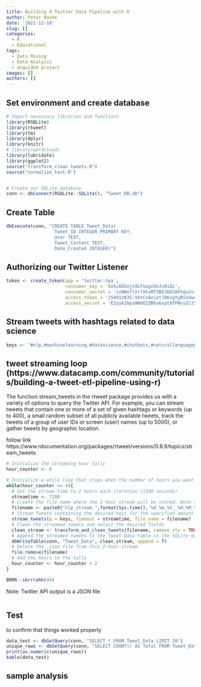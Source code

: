 ```yaml
---
title: Building A Twitter Data Pipeline with R
author: Peter Boshe
date: '2021-12-18'
slug: []
categories:
  - R
  - Educational
tags:
  - Data Mining
  - Data Analysis
  - Unguided project
images: []
authors: []
---
```



## Set environment and create database

```r
# Import necessary libraries and functions
library(RSQLite)
library(rtweet)
library(tm)
library(dplyr)
library(knitr)
# library(wordcloud)
library(lubridate)
library(ggplot2)
source("transform_clean_tweets.R")
source("normalize_text.R")


# Create our SQLite database
conn <- dbConnect(RSQLite::SQLite(), "Tweet_DB.db")
```


## Create Table

```r
dbExecute(conn, "CREATE TABLE Tweet_Data(
                  Tweet_ID INTEGER PRIMARY KEY,
                  User TEXT,
                  Tweet_Content TEXT,
                  Date_Created INTEGER)")
```

## Authorizing our Twitter Listener

```r
token <- create_token(app = 'twitter-tea',
                      consumer_key = '5xhi6DEejn9LFUugzOnJv0iQi',
                      consumer_secret = 'vzNWoflXr7XhxMTSBXJ6DJAFhquJvxrPj29EnuW6VSyhBgq6tN',
                      access_token = '258913035-V6tCsAojetJ8KvgYyRSxUweeEdHXTCRgOCF2ZDb3',
                      access_secret = 'E2yykZmpa9WdOIQMbo6xpt8fPWvyICz5XAeC0VL2P5TmU')
```

## Stream tweets with hashtags related to data science

```r
keys <- "#nlp,#machinelearning,#datascience,#chatbots,#naturallanguageprocessing,#deeplearning"
```

## tweet streaming loop (https://www.datacamp.com/community/tutorials/building-a-tweet-etl-pipeline-using-r)

The function stream_tweets in the rtweet package provides us with a variety of options to query the Twitter API. For example, you can stream tweets that contain one or more of a set of given hashtags or keywords (up to 400), a small random subset of all publicly available tweets, track the tweets of a group of user IDs or screen (user) names (up to 5000), or gather tweets by geographic location.

follow link https://www.rdocumentation.org/packages/rtweet/versions/0.6.9/topics/stream_tweets

```r
# Initialize the streaming hour tally
hour_counter <- 0

# Initialize a while loop that stops when the number of hours you want to stream tweets for is exceeded
while(hour_counter <= 4){
  # Set the stream time to 2 hours each iteration (7200 seconds)
  streamtime <- 7200
  # Create the file name where the 2 hour stream will be stored. Note that the Twitter API outputs a .json file.
  filename <- paste0("nlp_stream_",format(Sys.time(),'%d_%m_%Y__%H_%M_%S'),".json")
  # Stream Tweets containing the desired keys for the specified amount of time
  stream_tweets(q = keys, timeout = streamtime, file_name = filename)
  # Clean the streamed tweets and select the desired fields
  clean_stream <- transform_and_clean_tweets(filename, remove_rts = TRUE)
  # Append the streamed tweets to the Tweet_Data table in the SQLite database
  dbWriteTable(conn, "Tweet_Data", clean_stream, append = T)
  # Delete the .json file from this 2-hour stream
  file.remove(filename)
  # Add the hours to the tally
  hour_counter <- hour_counter + 2
}

BRRR::skrrrahh(44)
```

Note: Twitter API output is a JSON file


```r

```




## Test

to confirm that things worked properly

```r
data_test <- dbGetQuery(conn, "SELECT * FROM Tweet_Data LIMIT 20")
unique_rows <- dbGetQuery(conn, "SELECT COUNT() AS Total FROM Tweet_Data")
print(as.numeric(unique_rows))
kable(data_test)
```

## sample analysis













